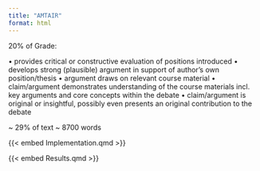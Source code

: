 ```yaml
---
title: "AMTAIR"
format: html
---
```


20% of Grade:

• provides critical or constructive evaluation
of positions introduced
• develops strong (plausible) argument in
support of author’s own position/thesis
• argument draws on relevant course material
• claim/argument demonstrates
understanding of the course materials incl.
key arguments and core concepts within the
debate
• claim/argument is original or insightful,
possibly even presents an original contribution to the debate 

~ 29% of text ~ 8700 words

{{< embed Implementation.qmd >}}

{{< embed Results.qmd >}}
